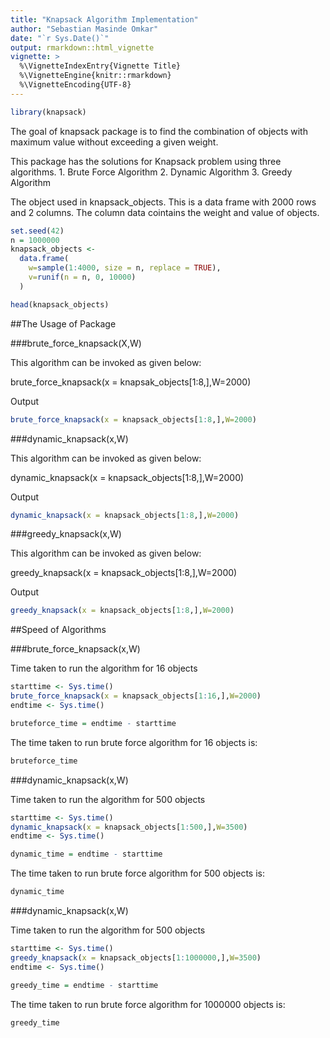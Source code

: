 ```yaml
---
title: "Knapsack Algorithm Implementation"
author: "Sebastian Masinde Omkar"
date: "`r Sys.Date()`"
output: rmarkdown::html_vignette
vignette: >
  %\VignetteIndexEntry{Vignette Title}
  %\VignetteEngine{knitr::rmarkdown}
  %\VignetteEncoding{UTF-8}
---
```


```r
library(knapsack)
```

The goal of knapsack package is to find the combination of objects with maximum value without exceeding a given weight. 

This package has the solutions for Knapsack problem using three algorithms.
1. Brute Force Algorithm
2. Dynamic Algorithm
3. Greedy Algorithm

The object used in knapsack_objects. This is a data frame with 2000 rows and 2 columns. The column data cointains the weight and value of objects.

```r
set.seed(42)
n = 1000000
knapsack_objects <-
  data.frame(
    w=sample(1:4000, size = n, replace = TRUE),
    v=runif(n = n, 0, 10000)
  )
```


```r
head(knapsack_objects)
```



##The Usage of Package

###brute_force_knapsack(X,W)

This algorithm can be invoked as given below:

brute_force_knapsack(x = knapsak_objects[1:8,],W=2000)

Output

```r
brute_force_knapsack(x = knapsack_objects[1:8,],W=2000)

```

###dynamic_knapsack(x,W)

This algorithm can be invoked as given below:

dynamic_knapsack(x = knapsack_objects[1:8,],W=2000)

Output

```r
dynamic_knapsack(x = knapsack_objects[1:8,],W=2000)

```


###greedy_knapsack(x,W)

This algorithm can be invoked as given below:

greedy_knapsack(x = knapsack_objects[1:8,],W=2000)

Output

```r
greedy_knapsack(x = knapsack_objects[1:8,],W=2000)

```

##Speed of Algorithms

###brute_force_knapsack(x,W)

Time taken to run the algorithm for 16 objects

```r
starttime <- Sys.time()
brute_force_knapsack(x = knapsack_objects[1:16,],W=2000)
endtime <- Sys.time()

bruteforce_time = endtime - starttime
```

The time taken to run brute force algorithm for 16 objects is: 

```r
bruteforce_time
```


###dynamic_knapsack(x,W)

Time taken to run the algorithm for 500 objects

```r
starttime <- Sys.time()
dynamic_knapsack(x = knapsack_objects[1:500,],W=3500)
endtime <- Sys.time()

dynamic_time = endtime - starttime
```

The time taken to run brute force algorithm for 500 objects is: 

```r
dynamic_time
```


###dynamic_knapsack(x,W)

Time taken to run the algorithm for 500 objects

```r
starttime <- Sys.time()
greedy_knapsack(x = knapsack_objects[1:1000000,],W=3500)
endtime <- Sys.time()

greedy_time = endtime - starttime
```

The time taken to run brute force algorithm for 1000000 objects is: 

```r
greedy_time
```
